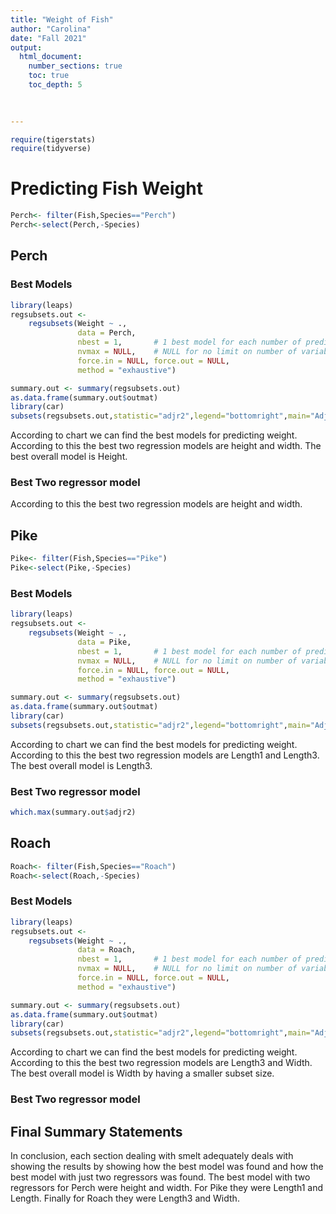 ```yaml
---
title: "Weight of Fish"
author: "Carolina"
date: "Fall 2021"  
output: 
  html_document:
    number_sections: true
    toc: true
    toc_depth: 5

 
    
---
```



```r
require(tigerstats)
require(tidyverse)
```

# Predicting Fish Weight
```r
Perch<- filter(Fish,Species=="Perch")
Perch<-select(Perch,-Species)
```

## Perch

### Best Models
```r
library(leaps)
regsubsets.out <-
    regsubsets(Weight ~ .,
               data = Perch,
               nbest = 1,       # 1 best model for each number of predictors
               nvmax = NULL,    # NULL for no limit on number of variables
               force.in = NULL, force.out = NULL,
               method = "exhaustive")

summary.out <- summary(regsubsets.out)
as.data.frame(summary.out$outmat)
library(car)
subsets(regsubsets.out,statistic="adjr2",legend="bottomright",main="Adjusted R^2")
```

According to chart we can find the best models for predicting weight. According to this the best two regression models are height and width. The best overall model is Height.

### Best Two regressor model

According to this the best two regression models are height and width.

## Pike

```r
Pike<- filter(Fish,Species=="Pike")
Pike<-select(Pike,-Species)
```

### Best Models

```r
library(leaps)
regsubsets.out <-
    regsubsets(Weight ~ .,
               data = Pike,
               nbest = 1,       # 1 best model for each number of predictors
               nvmax = NULL,    # NULL for no limit on number of variables
               force.in = NULL, force.out = NULL,
               method = "exhaustive")

summary.out <- summary(regsubsets.out)
as.data.frame(summary.out$outmat)
library(car)
subsets(regsubsets.out,statistic="adjr2",legend="bottomright",main="Adjusted R^2")
```

 According to chart we can find the best models for predicting weight. According to this the best two regression models are Length1 and Length3. The best overall model is Length3.

### Best Two regressor model

```r
which.max(summary.out$adjr2)
```

## Roach
```r
Roach<- filter(Fish,Species=="Roach")
Roach<-select(Roach,-Species)
```

### Best Models

```r
library(leaps)
regsubsets.out <-
    regsubsets(Weight ~ .,
               data = Roach,
               nbest = 1,       # 1 best model for each number of predictors
               nvmax = NULL,    # NULL for no limit on number of variables
               force.in = NULL, force.out = NULL,
               method = "exhaustive")

summary.out <- summary(regsubsets.out)
as.data.frame(summary.out$outmat)
library(car)
subsets(regsubsets.out,statistic="adjr2",legend="bottomright",main="Adjusted R^2")
```

 According to chart we can find the best models for predicting weight. According to this the best two regression models are Length3 and Width. The best overall model is Width by having a smaller subset size.

### Best Two regressor model

## Final Summary Statements

In conclusion, each section dealing with smelt adequately deals with showing the results by showing how the best model was found and how the best model with just two regressors was found. The best model with two regressors for Perch were height and width. For Pike they were Length1 and Length. Finally for Roach they were Length3 and Width.
